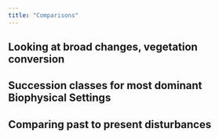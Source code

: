 ---
title: "Comparisons"
---

## Looking at broad changes, vegetation conversion

## Succession classes for most dominant Biophysical Settings

## Comparing past to present disturbances
